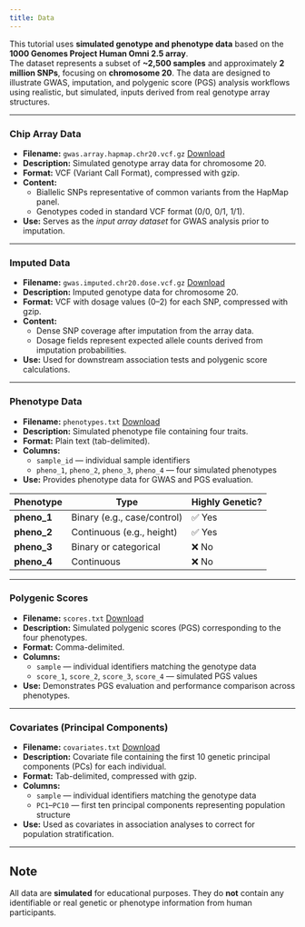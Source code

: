 ```yaml
---
title: Data
---
```


This tutorial uses **simulated genotype and phenotype data** based on the **1000 Genomes Project Human Omni 2.5 array**.  
The dataset represents a subset of **~2,500 samples** and approximately **2 million SNPs**, focusing on **chromosome 20**. The data are designed to illustrate GWAS, imputation, and polygenic score (PGS) analysis workflows using realistic, but simulated, inputs derived from real genotype array structures.

---

### Chip Array Data

* **Filename:** `gwas.array.hapmap.chr20.vcf.gz` 
[Download](https://genepi.i-med.ac.at/downloads/imputation/gwas.array.hapmap.chr20.vcf.gz)
* **Description:** Simulated genotype array data for chromosome 20.
* **Format:** VCF (Variant Call Format), compressed with gzip.
* **Content:**
  * Biallelic SNPs representative of common variants from the HapMap panel.
  * Genotypes coded in standard VCF format (0/0, 0/1, 1/1).
* **Use:** Serves as the *input array dataset* for GWAS analysis prior to imputation.

---

### Imputed Data

* **Filename:** `gwas.imputed.chr20.dose.vcf.gz` [Download](https://genepi.i-med.ac.at/downloads/imputation/gwas.imputed.chr20.dose.vcf.gz)
* **Description:** Imputed genotype data for chromosome 20.
* **Format:** VCF with dosage values (0–2) for each SNP, compressed with gzip.
* **Content:**
  * Dense SNP coverage after imputation from the array data.
  * Dosage fields represent expected allele counts derived from imputation probabilities.
* **Use:** Used for downstream association tests and polygenic score calculations.

---

### Phenotype Data

* **Filename:** `phenotypes.txt` [Download](https://genepi.i-med.ac.at/downloads/imputation/phenotypes.txt)
* **Description:** Simulated phenotype file containing four traits.
* **Format:** Plain text (tab-delimited).
* **Columns:**
  * `sample_id` — individual sample identifiers
  * `pheno_1`, `pheno_2`, `pheno_3`, `pheno_4` — four simulated phenotypes
* **Use:** Provides phenotype data for GWAS and PGS evaluation.

| Phenotype   | Type                        | Highly Genetic? |
| ----------- | --------------------------- | --------------- |
| **pheno_1** | Binary (e.g., case/control) | ✅ Yes           |
| **pheno_2** | Continuous (e.g., height)   | ✅ Yes           |
| **pheno_3** | Binary or categorical       | ❌ No            |
| **pheno_4** | Continuous                  | ❌ No            |

---

### Polygenic Scores

* **Filename:** `scores.txt` 
[Download](https://genepi.i-med.ac.at/downloads/imputation/scores.txt)
* **Description:** Simulated polygenic scores (PGS) corresponding to the four phenotypes.
* **Format:** Comma-delimited.
* **Columns:**
  * `sample` — individual identifiers matching the genotype data
  * `score_1`, `score_2`, `score_3`, `score_4` — simulated PGS values
* **Use:** Demonstrates PGS evaluation and performance comparison across phenotypes.

---

### Covariates (Principal Components)

* **Filename:** `covariates.txt` 
[Download](https://genepi.i-med.ac.at/downloads/imputation/covariates.txt)
* **Description:** Covariate file containing the first 10 genetic principal components (PCs) for each individual.
* **Format:** Tab-delimited, compressed with gzip.
* **Columns:**
  * `sample` — individual identifiers matching the genotype data
  * `PC1`–`PC10` — first ten principal components representing population structure
* **Use:** Used as covariates in association analyses to correct for population stratification.

---

## Note

All data are **simulated** for educational purposes. They do **not** contain any identifiable or real genetic or phenotype information from human participants.
